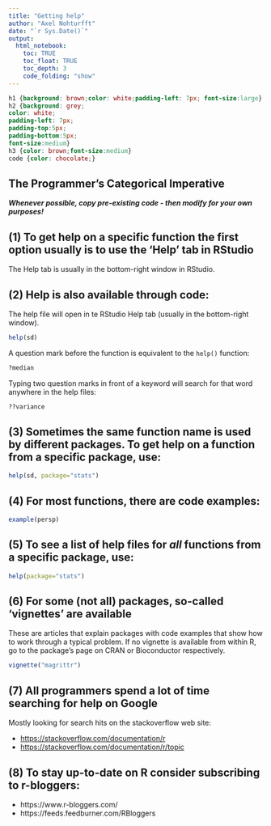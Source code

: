 ```yaml
---
title: "Getting help"
author: "Axel Nohturfft"
date: "`r Sys.Date()`"
output: 
  html_notebook:
    toc: TRUE
    toc_float: TRUE
    toc_depth: 3
    code_folding: "show"
---
```


```css
h1 {background: brown;color: white;padding-left: 7px; font-size:large}
h2 {background: grey;
color: white;
padding-left: 7px;
padding-top:5px;
padding-bottom:5px;
font-size:medium}
h3 {color: brown;font-size:medium}
code {color: chocolate;}
```



## The Programmer's Categorical Imperative  

***Whenever possible, copy pre-existing code - then modify for your own purposes!***

## (1) To get help on a specific function the first option usually is to use the 'Help' tab in RStudio
The Help tab is usually in the bottom-right window in RStudio.  

## (2) Help is also available through code:  
The help file will open in te RStudio Help tab (usually in the bottom-right window).  
```r
help(sd)
```

A question mark before the function is equivalent to the `help()` function:  
```r
?median
```


Typing two question marks in front of a keyword will search for that word anywhere in the help files: 
```r
??variance
```


## (3) Sometimes the same function name is used by different packages. To get help on a function from a specific package, use:  
```r
help(sd, package="stats")
```


## (4) For most functions, there are code examples:  
```r
example(persp)
```


## (5) To see a list of help files for _all_ functions from a specific package, use:
```r
help(package="stats")
```


## (6) For some (not all) packages, so-called 'vignettes' are available 
These are articles that explain packages with code examples that show how to work through a typical problem. If no vignette is available from within R, go to the package's page on CRAN or Bioconductor respectively.
```r
vignette("magrittr")
```


## (7) All programmers spend a lot of time searching for help on Google  

Mostly looking for search hits on the stackoverflow web site:

* [https://stackoverflow.com/documentation/r](https://stackoverflow.com/documentation/r)
* [https://stackoverflow.com/documentation/r/topic](https://stackoverflow.com/documentation/r/topic)

## (8) To stay up-to-date on R consider subscribing to r-bloggers:

* https://www.r-bloggers.com/  
* https://feeds.feedburner.com/RBloggers  
